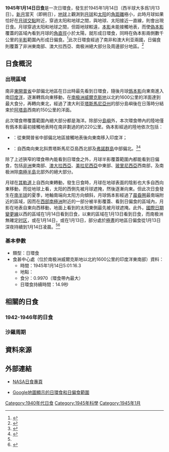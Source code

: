 {{Infobox Solar eclipse
| Year        = 1945
| Month       = 1
| Day         = 14
| Type        = 日環食
| Image       = SE1945Jan14A.png
| Image size  = 200px
| Image intro = 1945年1月14日日環食路徑圖
  <!--   日食資料   -->
| Gamma       = -0.4937
| Mag         = 0.9970
| Saros       = 140
| Saros total = 71
| Saros seq   = 25
  <!--     食甚     -->
| Duration    = 14.9秒
| Location    = [[印度洋|印度洋]]東南部
| Coords      = {{coord|51|5.2|S|110|14.8|E}}
| Width       = 11.9公里
  <!--   開始時間   -->
| Partial     = 
| Start type  = 
| Centre      = 
| Greatest    = 5:01:16.3
  <!--     倒數     -->
| hour        = 05
| minute      = 01
| second      = 16
| Duration_s  = 
}}
'''1945年1月14日日食'''是一次日環食，發生於1945年1月14日（西半球大多爲1月13日）。[[新月|新月]]當天（即朔日），[[地球|地球]]上觀測到[[月球|月球]]和[[太阳|太阳]]的[[角距離|角距離]]極小，此時月球如果恰好在[[月球交點|月球交點]]附近，穿過太阳和地球之間，與地球、太阳接近一直線，則會出現日食。月球穿過太阳和地球之間，但距地球較遠，[[本影|本影]]未能接觸地表，而使[[偽本影|偽本影]]覆蓋的區域內看到月球的[[角直徑|角直徑]]小於太陽，就形成日環食，同時在偽本影兩側數千公里的[[半影|半影]]範圍內形成日偏食。<ref name="astron">{{cite web|author=樊忠玉|title=日（月）食|url=http://www.astron.ac.cn/bencandy-51-1630-1.htm|publisher=中国天文科普网|accessdate=2016-03-27|archive-date=2014-09-17|archive-url=https://web.archive.org/web/20140917080048/http://www.astron.ac.cn/bencandy-51-1630-1.htm|dead-url=no}}</ref>此次日環食經過了南非和澳大利亚兩國，日偏食則覆蓋了非洲東南部、澳大拉西亞、南极洲絕大部分及周邊部分地區。<ref name="NASAGIF">{{cite web|author=Fred Espenak|title=Annular Solar Eclipse of 1945 Jan 14|url=http://eclipse.gsfc.nasa.gov/SEplot/SEplot1901/SE1945Jan14A.GIF|publisher=NASA Eclipse Web Site|accessdate=2016-03-27|archive-date=2020-10-24|archive-url=https://web.archive.org/web/20201024112149/https://eclipse.gsfc.nasa.gov/SEplot/SEplot1901/SE1945Jan14A.GIF|dead-url=no}}{{en}}</ref>

== 日食概況 ==
=== 出現區域 ===
南非[[東開普省|東開普省]]中部偏北地區在日出時最先看到日環食，隨後月球[[僞本影|僞本影]]向東南進入南[[印度洋|印度洋]]，逐漸轉爲向東移動，在[[南极洲|南极洲]][[威爾克斯地|威爾克斯地]]以北約1600公里的洋面達到最大食分，再轉向東北，經過了澳大利亚[[塔斯馬尼亞州|塔斯馬尼亞州]]的部分島嶼後在日落時分結束於[[阿塔島|阿塔島]]西南約150公里的洋面。

此次環食帶覆蓋範圍內絕大部分都是海洋。除部分[[島嶼|島嶼]]外，本次環食帶內的陸地僅有僞本影最初接觸地表時在南非劃過的約220公里。偽本影經過的陸地依次包括：
*{{flag|Union of South Africa|name=南非}}：從東開普省中部偏北地區接觸地表後向東南移入印度洋；
*{{AUS}}：自西南向東北斜貫塔斯馬尼亞島西北部及[[弗諾群島|弗諾群島]]中部偏北。<ref>{{cite web|author=Fred Espenak|title=Annular Solar Eclipse of 1945 Jan 14 - Google Maps and Solar Eclipse Paths|url=http://eclipse.gsfc.nasa.gov/SEgoogle/SEgoogle1901/SE1945Jan14Agoogle.html|publisher=NASA Eclipse Web Site|accessdate=2016-03-27|archive-date=2020-10-23|archive-url=https://web.archive.org/web/20201023205711/https://eclipse.gsfc.nasa.gov/SEgoogle/SEgoogle1901/SE1945Jan14Agoogle.html|dead-url=no}}{{en}}</ref><ref>{{cite web|author=Xavier M. Jubier|title=Eclipse Annulaire de Soleil du 14 janvier 1945 - Cartographie Interactive Google (1945 January 14 Annular Solar Eclipse - Interactive Google Map)|url=http://xjubier.free.fr/site_pages/solar_eclipses/xSE_GoogleMap3.php?Ecl=+19450114|accessdate=2016-03-27|archive-date=2017-04-06|archive-url=https://web.archive.org/web/20170406181946/http://xjubier.free.fr/site_pages/solar_eclipses/xSE_GoogleMap3.php?Ecl=+19450114|dead-url=no}}{{fr}}{{en}}</ref>

除了上述狹窄的環食帶內能看到日環食之外，月球半影覆蓋範圍內都能看到日偏食，包括[[非洲|非洲]]東南部、[[澳大拉西亞|澳大拉西亞]]、[[美拉尼西亞|美拉尼西亞]]中東部、[[玻里尼西亞|玻里尼西亞]]西南部，及南极洲除[[南極半島|南極半島]]北部外的絕大部分。

月球在[[月球軌道|其軌道]]上自西向東轉動，發生日食時，月球在地球表面的陰影也大多自西向東移動，而從地球上看，太阳的西側先被月球遮掩，然後逐漸向東。但此次日食發生在[[南半球|南半球]]的夏季，地軸南端向太阳方向傾斜，月球僞本影經過了[[晨昏圈|晨昏圈]]最南端附近的區域，因而在[[西部南極洲|西部南極洲]]附近的一部分被半影覆蓋、看到日偏食的區域內，月影在地表自東向西移動，地面上看到的太阳東側最先被月球遮掩。此外，[[國際日期變更線|國際日期變更線]]以西的區域在1月14日看到日食，以東的區域在1月13日看到日食，而南极洲無確定[[时区|时区]]，或在1月14日，或在1月13日，部分處於[[極晝|極晝]]的地區日偏食從1月13日深夜持續到1月14日凌晨。<ref name="NASAGIF"/><ref>{{cite web|author=Fred Espenak|title=Catalog of Solar Eclipses (1901 to 2000)|url=http://eclipse.gsfc.nasa.gov/SEcat5/SE1901-2000.html|publisher=NASA Eclipse Web Site|accessdate=2016-03-27|archive-date=2008-08-29|archive-url=https://web.archive.org/web/20080829151131/http://eclipse.gsfc.nasa.gov/SEcat5/SE1901-2000.html|dead-url=no}}{{en}}</ref>

=== 基本參數 ===
{{NoteUTC}}
* 類型：日環食
* 食甚中心處（位於南极洲威爾克斯地以北約1600公里的印度洋東南部）資料：
** 時間：1945年1月14日5:01:16.3
** 地點：{{coord|51|5.2|S|110|14.8|E}}
** 食分：0.9970（環食帶內最大）
** 日環食持續時間：14.9秒

== 相關的日食 ==
=== 1942-1946年的日食 ===
{{Solar eclipse set 1942-1946}}

=== 沙羅周期 ===
{{Solar Saros series 140}}

== 資料來源 ==
{{reflist}}

== 外部連結 ==
{{日食主題}}
* [http://eclipse.gsfc.nasa.gov/solar.html NASA日食專頁]{{Wayback|url=http://eclipse.gsfc.nasa.gov/solar.html |date=20190108200537 }}{{en}}
{{Solar eclipse NASA reference|1901/SE1945Jan14A}}
* [http://xjubier.free.fr/site_pages/solar_eclipses/xSE_GoogleMap3.php?Ecl=+19450114 Google地圖顯示的日環食和日偏食範圍]{{Wayback|url=http://xjubier.free.fr/site_pages/solar_eclipses/xSE_GoogleMap3.php?Ecl=+19450114 |date=20170406181946 }}{{fr}}{{en}}

{{Solar eclipses
|nature=日環食
|previous=[[1944年7月20日日食|1944年7月20日日食]]|natureprevious=日環食
|previoussamenature=[[1944年7月20日日食|1944年7月20日日食]]
|next=[[1945年7月9日日食|1945年7月9日日食]]|naturenext=日全食
|nextsamenature=[[1947年11月12日日食|1947年11月12日日食]]
}}
{{日食}}

[[Category:1940年代日食|Category:1940年代日食]]
[[Category:1945年科學|Category:1945年科學]]
[[Category:1945年1月|Category:1945年1月]]
